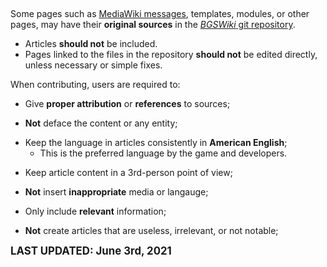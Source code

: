 <center>
<br />
<noinclude>{{RulesAndPoliciesNavigation}}</noinclude>

{{FrameSquare|color = db0f4d|content= The '''contribution policy''' is a set of standards that '''ALL''' users must comply to while on the Bubble Gum Simulator Wiki.<br />
[https://www.fandom.com/terms-of-use Fandom's Terms of Use] applies '''''globally'''''.}}
</center>

Some pages such as [[Help:System_messages|MediaWiki messages]], templates, modules, or other pages, may have their '''original sources''' in the [https://github.com/RumbleWikis/BGSWiki ''BGSWiki'' git repository]. 
* Articles '''should not''' be included.
* Pages linked to the files in the repository '''should not''' be edited directly, unless necessary or simple fixes.

When contributing, users are required to:
* Give '''proper attribution''' or  '''references''' to sources;

* '''Not''' deface the content or any entity;

* Keep the language in articles consistently in '''American English''';
** This is the preferred language by the game and developers.

* Keep article content in a 3rd-person point of view;

* '''Not''' insert '''inappropriate''' media or langauge;

* Only include '''relevant''' information;

* '''Not''' create articles that are useless, irrelevant, or not notable;

<big>'''LAST UPDATED: June 3rd, 2021'''</big>


